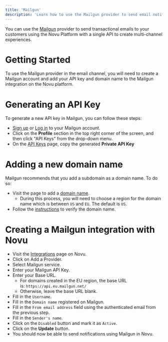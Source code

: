```yaml
---
title: 'Mailgun'
description: 'Learn how to use the Mailgun provider to send email notifications using Novu'
---
```


You can use the [Mailgun](https://mailgun.com/) provider to send transactional emails to your customers using the Novu Platform with a single API to create multi-channel experiences.

# Getting Started

To use the Mailgun provider in the email channel, you will need to create a Mailgun account and add your API key and domain name to the Mailgun integration on the Novu platform.

# Generating an API Key

To generate a new API key in Mailgun, you can follow these steps:

- [Sign up](https://signup.mailgun.com/new/signup) or [Log in](https://login.mailgun.com/login/) to your Mailgun account.
- Click on the **Profile** section in the top right corner of the screen, and then click "API Keys" from the drop-down menu.
- On the [API Keys](https://app.mailgun.com/app/account/security/api_keys) page, copy the generated **Private API Key**

# Adding a new domain name

Mailgun recommends that you add a subdomain as a domain name. To do so:

- Visit the page to add a [domain name](https://app.mailgun.com/app/sending/domains/new).
    - During this process, you will need to choose a region for the domain name which is between `US` and `EU`. The default is `US`.
- Follow the [instructions](https://documentation.mailgun.com/en/latest/user_manual.html#verifying-your-domain-1) to verify the domain name.

# Creating a Mailgun integration with Novu

- Visit the [Integrations](https://web.novu.co/integrations?utm_campaign=docs-mailgun) page on Novu.
- Click on Add a Provider.
- Select Mailgun service.
- Enter your Mailgun API Key.
- Enter your Base URL.
    - For domains created in the EU region, the base URL is: `https://api.eu.mailgun.net/`
    - Otherwise, leave the base URL blank.
- Fill in the `Username`.
- Fill in the `Domain name` registered on Mailgun.
- Fill in the `From email address` field using the authenticated email from the previous step.
- Fill in the `Sender's name`.
- Click on the `Disabled` button and mark it as `Active`.
- Click on the **Update** button.
- You should now be able to send notifications using Mailgun in Novu.